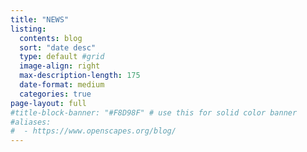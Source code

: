 ```yaml
---
title: "NEWS"
listing:
  contents: blog
  sort: "date desc"
  type: default #grid
  image-align: right
  max-description-length: 175
  date-format: medium
  categories: true
page-layout: full
#title-block-banner: "#F8D98F" # use this for solid color banner
#aliases: 
#  - https://www.openscapes.org/blog/
---
```

